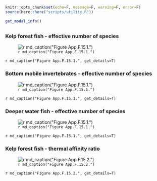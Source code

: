 ```r
knitr::opts_chunk$set(echo=F, message=F, warning=F, error=F)
source(here::here("scripts/utility.R"))
```

```r
get_modal_info()
```

## {.tabset}

### Kelp forest fish - effective number of species

![`r md_caption("Figure App.F.15.1.")`](../img/cinms_cr/App.F.15.1a.MBON_kelp_forest_fish.jpg)

`r md_caption("Figure App.F.15.1.", get_details=T)`

### Bottom mobile invertebrates - effective number of species

![`r md_caption("Figure App.F.15.1.")`](../img/cinms_cr/App.F.15.1b.MBON_mobile_invertebrate.jpg)

`r md_caption("Figure App.F.15.1.", get_details=T)`

### Deeper water fish - effective number of species

![`r md_caption("Figure App.F.15.1.")`](../img/cinms_cr/App.F.15.1c.MBON_deep_water_fish.jpg)

`r md_caption("Figure App.F.15.1.", get_details=T)`

### Kelp forest fish - thermal affinity ratio

![`r md_caption("Figure App.F.15.2.")`](../img/cinms_cr/App.F.15.2.Thermal_LogRatio.jpg)

`r md_caption("Figure App.F.15.2.", get_details=T)`


